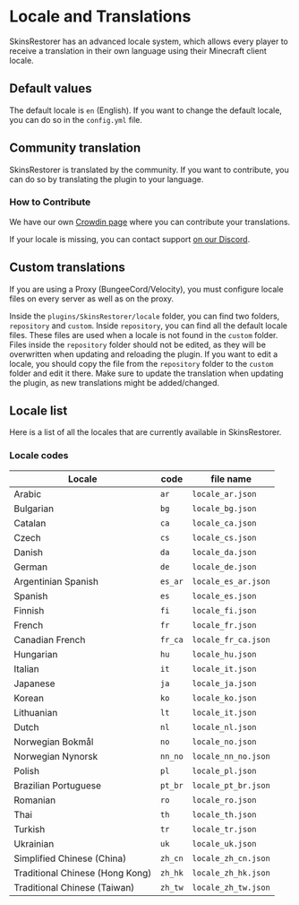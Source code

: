 
# Locale and Translations

SkinsRestorer has an advanced locale system,
which allows every player to receive a translation in their own language using their Minecraft client locale.

## Default values

The default locale is `en` (English). If you want to change the default locale, you can do so in the `config.yml` file.

## Community translation

SkinsRestorer is translated by the community. If you want to contribute, you can do so by translating the plugin to your language.

### How to Contribute

We have our own [Crowdin page](https://translate.skinsrestorer.net) where you can contribute your translations.

If your locale is missing, you can contact support [on our Discord](https://skinsrestorer.net/discord).

## Custom translations

<Callout type="warning" emoji="⚠️">
    If you are using a Proxy (BungeeCord/Velocity), you must configure locale files on every server as well as on the proxy.
</Callout>

Inside the `plugins/SkinsRestorer/locale` folder, you can find two folders, `repository` and `custom`.
Inside `repository`, you can find all the default locale files. These files are used when a locale is not found in the `custom` folder.
Files inside the `repository` folder should not be edited, as they will be overwritten when updating and reloading the plugin.
If you want to edit a locale, you should copy the file from the `repository` folder to the `custom` folder and edit it there.
Make sure to update the translation when updating the plugin, as new translations might be added/changed.

## Locale list

Here is a list of all the locales that are currently available in SkinsRestorer.

### Locale codes

| Locale                          | code    | file name           |
|---------------------------------|---------|---------------------|
| Arabic                          | `ar`    | `locale_ar.json`    |
| Bulgarian                       | `bg`    | `locale_bg.json`    |
| Catalan                         | `ca`    | `locale_ca.json`    |
| Czech                           | `cs`    | `locale_cs.json`    |
| Danish                          | `da`    | `locale_da.json`    |
| German                          | `de`    | `locale_de.json`    |
| Argentinian Spanish             | `es_ar` | `locale_es_ar.json` |
| Spanish                         | `es`    | `locale_es.json`    |
| Finnish                         | `fi`    | `locale_fi.json`    |
| French                          | `fr`    | `locale_fr.json`    |
| Canadian French                 | `fr_ca` | `locale_fr_ca.json` |
| Hungarian                       | `hu`    | `locale_hu.json`    |
| Italian                         | `it`    | `locale_it.json`    |
| Japanese                        | `ja`    | `locale_ja.json`    |
| Korean                          | `ko`    | `locale_ko.json`    |
| Lithuanian                      | `lt`    | `locale_it.json`    |
| Dutch                           | `nl`    | `locale_nl.json`    |
| Norwegian Bokmål                | `no`    | `locale_no.json`    |
| Norwegian Nynorsk               | `nn_no` | `locale_nn_no.json` |
| Polish                          | `pl`    | `locale_pl.json`    |
| Brazilian Portuguese            | `pt_br` | `locale_pt_br.json` |
| Romanian                        | `ro`    | `locale_ro.json`    |
| Thai                            | `th`    | `locale_th.json`    |
| Turkish                         | `tr`    | `locale_tr.json`    |
| Ukrainian                       | `uk`    | `locale_uk.json`    |
| Simplified Chinese (China)      | `zh_cn` | `locale_zh_cn.json` |
| Traditional Chinese (Hong Kong) | `zh_hk` | `locale_zh_hk.json` |
| Traditional Chinese (Taiwan)    | `zh_tw` | `locale_zh_tw.json` |

